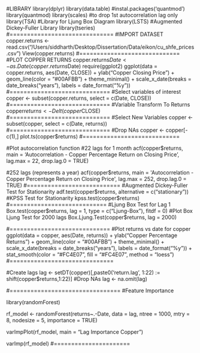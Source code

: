#LIBRARY
library(dplyr)
library(data.table)
#instal.packages('quantmod')
library(quantmod)
library(scales)
#to drop 1st autocorrelation lag only
library(TSA)
#Library for Ljung Box Diagram
library(LSTS)
#Augmented Dickey-Fuller Library
library(tseries)
#==============================
#IMPORT DATASET
copper.returns <- read.csv("/Users/siddharth/Desktop/Dissertation/Data/eikon/cu_shfe_prices.csv")
View(copper.returns)
#=============================
#PLOT COPPER RETURNS
copper.returns$Date <- as.Date(copper.returns$Date)
require(ggplot2)
ggplot(data = copper.returns, aes(Date, CLOSE)) + ylab("Copper Closing Price") + geom_line(color = "#00AFBB") + theme_minimal() + scale_x_date(breaks = date_breaks("years"), labels = date_format("%y"))
#=============================
#Select variables of interest
copper <- subset(copper.returns, select = c(Date, CLOSE))
#=============================
#Variable Transform To Returns
copper$returns <- Delt(copper$CLOSE)
#=============================
#Select New Variables
copper <- subset(copper, select = c(Date, returns))
#=============================
#Drop NAs
copper <- copper[-c(1),]
plot.ts(copper$returns)
#============================

#Plot autocorrelation function
#22 lags for 1 month
acf(copper$returns, main = 'Autocorrelation - Copper Percentage Return on Closing Price', lag.max = 22, drop.lag.0 = TRUE)

#252 lags (represents a year)
acf(copper$returns, main = 'Autocorrelation - Copper Percentage Return on Closing Price', lag.max = 252, drop.lag.0 = TRUE)
#===========================
#Augmented Dickey-Fuller Test for Stationarity
adf.test(copper$returns, alternative = c("stationary"))
#KPSS Test for Stationarity
kpss.test(copper$returns)
#============================
#Ljung Box Test for Lag 1
Box.test(copper$returns, lag = 1, type = c("Ljung-Box"), fitdf = 0)
#Plot Box Ljung Test for 2000 lags
Box.Ljung.Test(copper$returns, lag = 2000)

#=============================
#Plot returns vs date for copper
ggplot(data = copper, aes(Date, returns)) + ylab("Copper Percentage Returns") + geom_line(color = "#00AFBB") + theme_minimal() + scale_x_date(breaks = date_breaks("years"), labels = date_format("%y")) + stat_smooth(color = "#FC4E07", fill = "#FC4E07", method = "loess")
#==============================

#Create lags
lag <- setDT(copper)[,paste0('return.lag', 1:22) := shift(copper$returns,1:22)]
#Drop NAs
lag <- na.omit(lag)

#================================
#Feature Importance

library(randomForest)

rf_model <- randomForest(returns~.-Date, data = lag, ntree = 1000, mtry = 8, nodesize = 5, importance = TRUE)

varImpPlot(rf_model, main = "Lag Importance Copper")

varImp(rf_model)
#======================